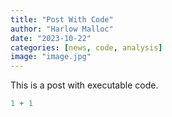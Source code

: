 ```yaml
---
title: "Post With Code"
author: "Harlow Malloc"
date: "2023-10-22"
categories: [news, code, analysis]
image: "image.jpg"
---
```


This is a post with executable code.

```r
1 + 1
```
